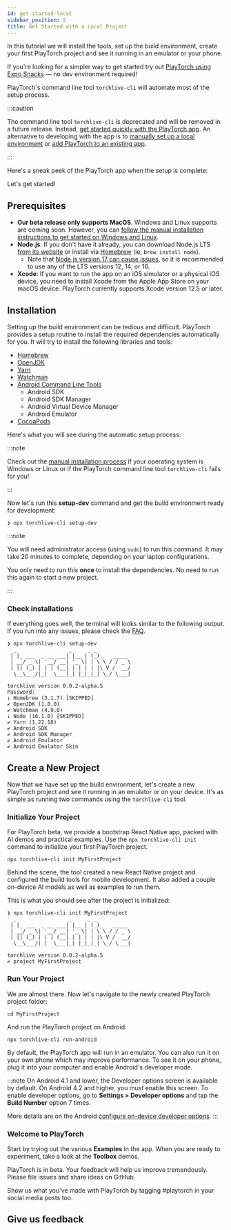 ```yaml
---
id: get-started-local
sidebar_position: 2
title: Get Started with a Local Project
---
```



In this tutorial we will install the tools, set up the build environment, create your first PlayTorch project and see it running in an emulator or your phone.

If you're looking for a simpler way to get started try out [PlayTorch using Expo Snacks](./get-started.mdx) &mdash; no dev environment required!

PlayTorch's command line tool `torchlive-cli` will automate most of the setup process.

:::caution

The command line tool `torchlive-cli` is deprecated and will be removed in a future release. Instead, [get started quickly with the PlayTorch app](./get-started.mdx). An alternative to developing with the app is to [manually set up a local environment](./get-started-manually.mdx) or [add PlayTorch to an existing app](./add-package.mdx).

:::

Here's a sneak peek of the PlayTorch app when the setup is complete:

<DocVideo asset="demo" poster="poster_demo.jpg" />

Let's get started!

<FbInternalOnly>

<WhereToRun />

</FbInternalOnly>

## Prerequisites

* **Our beta release only supports MacOS**. Windows and Linux supports are coming soon. However, you can [follow the manual installation instructions to get started on Windows and Linux](./get-started-manually.mdx).
* **Node.js**: If you don't have it already, you can download Node.js LTS [from its website](https://nodejs.org/) or install via [Homebrew](https://formulae.brew.sh/formula/node) (ie, `brew install node`).
  * Note that [Node.js version 17 can cause issues](./faq.mdx#q-how-to-fix-error-error0308010cdigital-envelope-routinesunsupported), so it is recommended to use any of the LTS versions 12, 14, or 16.
* **Xcode**: If you want to run the app on an iOS simulator or a physical iOS device, you need to install Xcode from the Apple App Store on your macOS device. PlayTorch currently supports Xcode version 12.5 or later.

## Installation

Setting up the build environment can be tedious and difficult. PlayTorch provides a setup routine to install the required dependencies automatically for you. It will try to install the following libraries and tools:

* [Homebrew](https://brew.sh/)
* [OpenJDK](https://formulae.brew.sh/formula/openjdk@8)
* [Yarn](https://classic.yarnpkg.com/)
* [Watchman](https://facebook.github.io/watchman/)
* [Android Command Line Tools](https://developer.android.com/studio)
  * Android SDK
  * Android SDK Manager
  * Android Virtual Device Manager
  * Android Emulator
* [CocoaPods](https://cocoapods.org/)

<AppleM1Note />

Here's what you will see during the automatic setup process:

<DocVideo asset="install" poster="poster_install.jpg" />

:::note

Check out the [manual installation process](./get-started-manually.mdx) if your operating system is Windows or Linux or if the PlayTorch command line tool `torchlive-cli` fails for you!

:::

Now let's run this **setup-dev** command and get the build environment ready for development:

```shell
❯ npx torchlive-cli setup-dev
```

<FbInternalOnly>

<ChangedNPMRegistry />

</FbInternalOnly>

:::note

You will need administrator access (using `sudo`) to run this command.  It may take 20 minutes to complete, depending on your laptop configurations.

You only need to run this **once** to install the dependencies. No need to run this again to start a new project.

:::

### Check installations

If everything goes well, the terminal will looks similar to the following output. If you run into any issues, please check the [FAQ](./faq.mdx).

```shell title="Expected output"
❯ npx torchlive-cli setup-dev
  _                 _     _ _
 | |_ ___  _ __ ___| |__ | (_)_   _____
 | __/ _ \| '__/ __| '_ \| | \ \ / / _ \
 | || (_) | | | (__| | | | | |\ V /  __/
  \__\___/|_|  \___|_| |_|_|_| \_/ \___|

torchlive version 0.0.2-alpha.5
Password:
↓ Homebrew (3.1.7) [SKIPPED]
✔ OpenJDK (1.8.0)
✔ Watchman (4.9.0)
↓ Node (16.1.0) [SKIPPED]
✔ Yarn (1.22.10)
✔ Android SDK
✔ Android SDK Manager
✔ Android Emulator
✔ Android Emulator Skin
```

## Create a New Project

Now that we have set up the build environment, let's create a new PlayTorch project and see it running in an emulator or on your device. It's as simple as running two commands using the `torchlive-cli` tool.

### Initialize Your Project

For PlayTorch beta, we provide a bootstrap React Native app, packed with AI demos and practical examples. Use the `npx torchlive-cli init` command to initialize your first PlayTorch project.

```shell
npx torchlive-cli init MyFirstProject
```
<FbInternalOnly>

<BrewIssues />

</FbInternalOnly>

Behind the scene, the tool created a new React Native project and configured the build tools for mobile development. It also added a couple on-device AI models as well as examples to run them.

This is what you should see after the project is initialized:

```shell title="Expected output"
❯ npx torchlive-cli init MyFirstProject
  _                 _     _ _
 | |_ ___  _ __ ___| |__ | (_)_   _____
 | __/ _ \| '__/ __| '_ \| | \ \ / / _ \
 | || (_) | | | (__| | | | | |\ V /  __/
  \__\___/|_|  \___|_| |_|_|_| \_/ \___|

torchlive version 0.0.2-alpha.5
✔ project MyFirstProject

```



### Run Your Project

We are almost there. Now let's navigate to the newly created PlayTorch project folder:

```shell
cd MyFirstProject
```

And run the PlayTorch project on Android:

```shell
npx torchlive-cli run-android
```

By default, the PlayTorch app will run in an emulator. You can also run it on your own phone which may improve performance. To see it on your phone, plug it into your computer and enable Android's developer mode.

:::note
On Android 4.1 and lower, the Developer options screen is available by default. On Android 4.2 and higher, you must enable this screen. To enable developer options, go to **Settings > Developer options** and tap the **Build Number** option 7 times.

More details are on the Android [configure on-device developer options](https://developer.android.com/studio/debug/dev-options).
:::


### Welcome to PlayTorch

Start by trying out the various **Examples** in the app. When you are ready to experiment, take a look at the **Toolbox** demos.

PlayTorch is in beta. Your feedback will help us improve tremendously. Please file issues and share ideas on GitHub.

Show us what you've made with PlayTorch by tagging #playtorch in your social media posts too.

## Give us feedback

<SurveyLinkButton docTitle="Get Started" />
